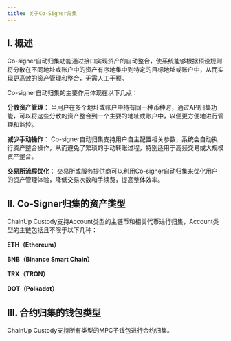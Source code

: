 ```yaml
---
title: 关于Co-Signer归集
---
```


## I. 概述

Co-signer自动归集功能通过接口实现资产的自动整合，使系统能够根据预设规则将分散在不同地址或账户中的资产有序地集中到特定的目标地址或账户中，从而实现更高效的资产管理和整合，无需人工干预。

Co-signer自动归集的主要作用体现在以下几点：

**分散资产管理**： 当用户在多个地址或账户中持有同一种币种时，通过API归集功能，可以将这些分散的资产整合到一个主要的地址或账户中，以便更方便地进行管理和监控。

**减少手动操作**： Co-signer自动归集支持用户自主配置相关参数，系统会自动执行资产整合操作，从而避免了繁琐的手动转账过程，特别适用于高频交易或大规模资产整合。

**交易所流程优化**： 交易所或服务提供商可以利用Co-signer自动归集来优化用户的资产管理体验，降低交易次数和手续费，提高整体效率。


## II. Co-Signer归集的资产类型

ChainUp Custody支持Account类型的主链币和相关代币进行归集，Account类型的主链包括且不限于以下几种：

**ETH（Ethereum）**

**BNB（Binance Smart Chain）**

**TRX（TRON）**

**DOT（Polkadot）**




## III. 合约归集的钱包类型

ChainUp Custody支持所有类型的MPC子钱包进行合约归集。